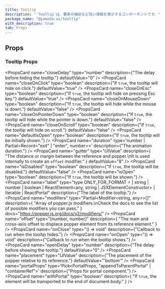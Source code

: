 ```yaml
---
title: Tooltip
description: "`Tooltip`は、要素の補足など短い情報を表示するコンポーネントです。"
package_name: "@yamada-ui/tooltip"
with_description: true
tab: Props
---
```


## Props

### Tooltip Props

<PropsCard
  name="closeDelay"
  type="number"
  description={"The delay before hiding the tooltip."}
  defaultValue="0"
/>
<PropsCard
  name="closeOnClick"
  type="boolean"
  description={"If `true`, the tooltip will hide on click."}
  defaultValue="true"
/>
<PropsCard
  name="closeOnEsc"
  type="boolean"
  description={"If `true`, the tooltip will hide on pressing Esc key."}
  defaultValue="true"
/>
<PropsCard
  name="closeOnMouseDown"
  type="boolean"
  description={"If `true`, the tooltip will hide while the mouse is down."}
  defaultValue="false"
/>
<PropsCard
  name="closeOnPointerDown"
  type="boolean"
  description={"If `true`, the tooltip will hide while the pointer is down."}
  defaultValue="false"
/>
<PropsCard
  name="closeOnScroll"
  type="boolean"
  description={"If `true`, the tooltip will hide on scroll."}
  defaultValue="false"
/>
<PropsCard
  name="defaultIsOpen"
  type="boolean"
  description={"If `true`, the tooltip will be initially shown."}
/>
<PropsCard
  name="duration"
  type='number | Partial<Record<"exit" | "enter", number>>'
  description={"The animation duration."}
/>
<PropsCard
  name="gutter"
  type="UIValue<number>"
  description={
    "The distance or margin between the reference and popper.\nIt is used internally to create an `offset` modifier."
  }
  defaultValue="8"
/>
<PropsCard
  name="isDisabled"
  type="boolean"
  description={"If `true`, the tooltip will be disabled."}
  defaultValue="false"
/>
<PropsCard
  name="isOpen"
  type="boolean"
  description={"If `true`, the tooltip will be shown."}
/>
<PropsCard
  name="label"
  type="type ONLY_FOR_FORMAT =
  | string
  | number
  | boolean
  | ReactElement<any, string | JSXElementConstructor<any>>
  | Iterable<ReactNode>
  | ReactPortal"
  description={"The label of the tooltip."}
/>
<PropsCard
  name="modifiers"
  type="Partial<Modifier<string, any>>[]"
  description={
    "Array of popper.js modifiers.\nCheck the docs to see the list of possible modifiers you can pass."
  }
  docs="https://popper.js.org/docs/v2/modifiers/"
/>
<PropsCard
  name="offset"
  type="[number, number]"
  description={
    "The main and cross-axis offset to displace popper element from its reference element."
  }
/>
<PropsCard
  name="onClose"
  type="() => void"
  description={"Callback to run when the tooltip hides."}
/>
<PropsCard
  name="onOpen"
  type="() => void"
  description={"Callback to run when the tooltip shows."}
/>
<PropsCard
  name="openDelay"
  type="number"
  description={"The delay before showing the tooltip."}
  defaultValue="0"
/>
<PropsCard
  name="placement"
  type="UIValue<Placement>"
  description={"The placement of the popper relative to its reference."}
  defaultValue="'bottom'"
/>
<PropsCard
  name="portalProps"
  type='Pick<PortalProps,
  "appendToParentPortal" | "containerRef">'
  description={"Props for portal component."}
/>
<PropsCard
  name="withPortal"
  type="boolean"
  description={
    "If `true`, the element will be transported to the end of document.body."
  }
/>

